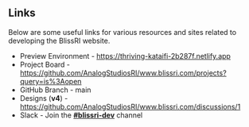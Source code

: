 
<Meta title="Overview/Documentation" />

## Links

Below are some useful links for various resources and sites related to developing the BlissRI website.

- Preview Environment - https://thriving-kataifi-2b287f.netlify.app
- Project Board - https://github.com/AnalogStudiosRI/www.blissri.com/projects?query=is%3Aopen
- GitHub Branch - main
- Designs (**v4**) - https://github.com/AnalogStudiosRI/www.blissri.com/discussions/1
- Slack - Join the [**#blissri-dev**](https://join.slack.com/t/thegreenhouseio/shared_invite/enQtMzcyMzE2Mjk1MjgwLTU5YmM1MDJiMTg0ODk4MjA4NzUwNWFmZmMxNDY5MTcwM2I0MjYxN2VhOTEwNDU2YWQwOWQzZmY1YzY4MWRlOGI) channel
